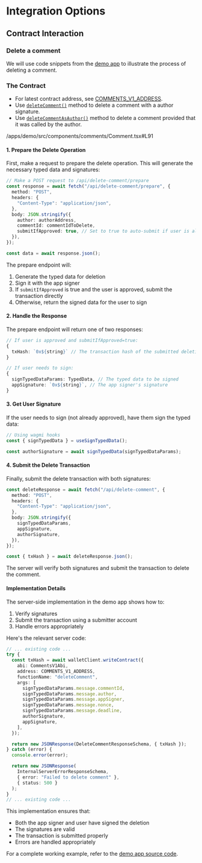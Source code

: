 # Integration Options

## Contract Interaction

### Delete a comment

We will use code snippets from the [demo app](https://github.com/ecp-eth/comments-monorepo/tree/main/apps/demo) to illustrate the process of deleting a comment.

### The Contract

- For latest contract address, see [COMMENTS_V1_ADDRESS](/sdk-reference/defaultExports/variables/COMMENTS_V1_ADDRESS).
- Use [`deleteComment()`](/protocol-reference/CommentsV1#deletecommentbytes32-commentid-address-author-address-appsigner-uint256-nonce-uint256-deadline-bytes-authorsignature-bytes-appsignature-external) method to delete a comment with a author signature.
- Use [`deleteCommentAsAuthor()`](/protocol-reference/CommentsV1#deletecommentasauthorbytes32-commentid-external) method to delete a comment provided that it was called by the author.

/apps/demo/src/components/comments/Comment.tsx#L91

#### 1. Prepare the Delete Operation

First, make a request to prepare the delete operation. This will generate the necessary typed data and signatures:

```typescript
// Make a POST request to /api/delete-comment/prepare
const response = await fetch("/api/delete-comment/prepare", {
  method: "POST",
  headers: {
    "Content-Type": "application/json",
  },
  body: JSON.stringify({
    author: authorAddress,
    commentId: commentIdToDelete,
    submitIfApproved: true, // Set to true to auto-submit if user is already approved
  }),
});

const data = await response.json();
```

The prepare endpoint will:

1. Generate the typed data for deletion
2. Sign it with the app signer
3. If `submitIfApproved` is true and the user is approved, submit the transaction directly
4. Otherwise, return the signed data for the user to sign

#### 2. Handle the Response

The prepare endpoint will return one of two responses:

```typescript
// If user is approved and submitIfApproved=true:
{
  txHash: `0x${string}` // The transaction hash of the submitted deletion
}

// If user needs to sign:
{
  signTypedDataParams: TypedData, // The typed data to be signed
  appSignature: `0x${string}`, // The app signer's signature
}
```

#### 3. Get User Signature

If the user needs to sign (not already approved), have them sign the typed data:

```typescript
// Using wagmi hooks
const { signTypedData } = useSignTypedData();

const authorSignature = await signTypedData(signTypedDataParams);
```

#### 4. Submit the Delete Transaction

Finally, submit the delete transaction with both signatures:

```typescript
const deleteResponse = await fetch("/api/delete-comment", {
  method: "POST",
  headers: {
    "Content-Type": "application/json",
  },
  body: JSON.stringify({
    signTypedDataParams,
    appSignature,
    authorSignature,
  }),
});

const { txHash } = await deleteResponse.json();
```

The server will verify both signatures and submit the transaction to delete the comment.

#### Implementation Details

The server-side implementation in the demo app shows how to:

1. Verify signatures
2. Submit the transaction using a submitter account
3. Handle errors appropriately

Here's the relevant server code:

```typescript:apps/demo/src/app/api/delete-comment/route.ts
// ... existing code ...
try {
  const txHash = await walletClient.writeContract({
    abi: CommentsV1Abi,
    address: COMMENTS_V1_ADDRESS,
    functionName: "deleteComment",
    args: [
      signTypedDataParams.message.commentId,
      signTypedDataParams.message.author,
      signTypedDataParams.message.appSigner,
      signTypedDataParams.message.nonce,
      signTypedDataParams.message.deadline,
      authorSignature,
      appSignature,
    ],
  });

  return new JSONResponse(DeleteCommentResponseSchema, { txHash });
} catch (error) {
  console.error(error);

  return new JSONResponse(
    InternalServerErrorResponseSchema,
    { error: "Failed to delete comment" },
    { status: 500 }
  );
}
// ... existing code ...
```

This implementation ensures that:

- Both the app signer and user have signed the deletion
- The signatures are valid
- The transaction is submitted properly
- Errors are handled appropriately

For a complete working example, refer to the [demo app source code](https://github.com/ecp-eth/comments-monorepo/tree/main/apps/demo).
